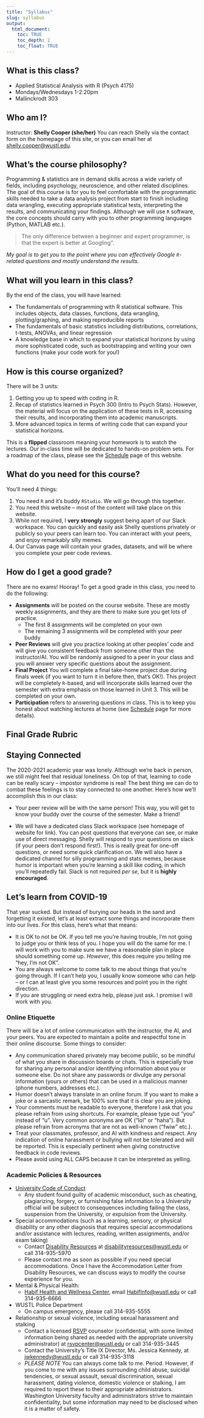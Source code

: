 ```yaml
---
title: "Syllabus"
slug: syllabus
output: 
  html_document:
    toc: TRUE
    toc_depth: 2
    toc_float: TRUE
---
```


## What is this class?
- Applied Statistical Analysis with R (Psych 4175)
- Mondays/Wednesdays 1-2:20pm
- Mallinckrodt 303

## Who am I?

Instructor: **Shelly Cooper (she/her)**
You can reach Shelly via the contact form on the homepage of this site, or you can email her at [shelly.cooper@wustl.edu](mailto:shelly.cooper@wustl.edu).

## What's the course philosophy?
Programming & statistics are in demand skills across a wide variety of fields, including psychology, neuroscience, and other related disciplines. The goal of this course is for you to feel comfortable with the programmatic skills needed to take a data analysis project from start to finish including data wrangling, executing appropriate statistical tests, interpreting the results, and communicating your findings. Although we will use `R` software, the core concepts should carry with you to other programming languages (Python, MATLAB etc.). 

>The only difference between a beginner and expert programmer, is that the expert is better at Googling”.

*My goal is to get you to the point where you can effectively Google `R`-related questions and mostly understand the results.* 

## What will you learn in this class?
By the end of the class, you will have learned:

  -	The fundamentals of programming with R statistical software. This includes objects, data classes, functions, data wrangling, plotting/graphing, and making reproducible reports
  -	The fundamentals of basic statistics including distributions, correlations, t-tests, ANOVAs, and linear regression
  -	A knowledge base in which to expand your statistical horizons by using more sophisticated code, such as bootstrapping and writing your own functions (make your code work for you!)

## How is this course organized?
There will be 3 units:

  1.	Getting you up to speed with coding in R. 
  2.	Recap of statistics learned in Psych 300 (Intro to Psych Stats). However, the material will focus on the application of these tests in R, accessing their results, and incorporating them into academic manuscripts.
  3.	More advanced topics in terms of writing code that can expand your statistical horizons. 
  
This is a **flipped** classroom meaning your homework is to watch the lectures. Our in-class time will be dedicated to hands-on problem sets. For a roadmap of the class, please see the [Schedule](https://psych4175.profcoops.com/schedule/) page of this website.
  
## What do you need for this course?
You'll need 4 things:

  1. You need `R` and it's buddy `RStudio`. We will go through this together.
  2. You need this website -- most of the content will take place on this website.
  3. While not required, I **very strongly** suggest being apart of our Slack workspace. You can quickly and easily ask Shelly questions privately or publicly so your peers can learn too. You can interact with your peers, and enjoy remarkably silly memes. 
  4. Our Canvas page will contain your grades, datasets, and will be where you complete your peer code reviews.
  
## How do I get a good grade?
There are no exams! Hooray! To get a good grade in this class, you need to do the following:

  - **Assignments** will be posted on the course website. These are mostly weekly assignments, and they are there to make sure you get lots of practice.
      - The first 8 assignments will be completed on your own
      - The remaining 3 assignments will be completed with your peer buddy
  - **Peer Reviews** will give you practice looking at other peoples' code and will give you consistent feedback from someone other than the instructor/AI. You will be randomly assigned to a peer in your class and you will answer very specific questions about the assignment.
  - **Final Project** You will complete a final take-home project due during finals week (if you want to turn it in before then, that’s OK!). This project will be completely `R`-based, and will incorporate skills learned over the semester with extra emphasis on those learned in Unit 3. This will be completed on your own. 
  - **Participation** refers to answering questions in class. This is to keep you honest about watching lectures at home (see [Schedule](https://psych4175.profcoops.com/schedule/) page for more details). 
    

\begin{equation}
\begin{aligned}

\text{Solo Assignments 8 x 10 pts/ea = 80pts} \\
\text{Peer Reviews 8 x 7.5pts/ea = 60pts} \\
\text{Group Assignments 3 x 10pts/ea = 30pts} \\
\text{Final Project 1 x 15pts/ea = 15pts} \\
\text{Participation 10 x 1.5pts/ea = 15pts} \\
\mathbf{\text{Total = 200pts}}

\end{aligned}
\end{equation}


## Final Grade Rubric

\begin{equation}
\begin{split}

& \text{> 100% = A+} \\
& \text{93% - 99.99% = A} \\
& \text{90% - 92.99% = A-} \\
& \text{87% - 89.99% = B+} \\
& \text{83% - 86.99% = B} \\
& \text{80% - 82.99% = B-} \\

\end{split}

\begin{split}
& \text{77% - 79.99% = C+} \\
& \text{73% - 76.99% = C} \\
& \text{70% - 72.99% = C-} \\
& \text{67% - 69.99% = D+} \\
& \text{63% - 66.99% = D} \\
& \text{60% - 62.99% = D-} \\
&\text{< 50% = F}

\end{split}
\end{equation}

## Staying Connected
The 2020-2021 academic year was lonely. Although we're back in person, we still might feel that residual loneliness. On top of that, learning to code can be really scary -- impostor syndrome is real! The best thing we can do to combat these feelings is to stay connected to one another. Here's how we'll accomplish this in our class:

-	Your peer review will be with the same person! This way, you will get to know your buddy over the course of the semester. Make a friend! 

-	We will have a dedicated class Slack workspace (see homepage of website for link). You can post questions that everyone can see, or make use of direct messaging. Shelly will respond to your questions on slack (if your peers don't respond first!). This is really great for one-off questions, or need some quick clarification on. We will also have a dedicated channel for silly programming and stats memes, because humor is important when you're learning a skill like coding, in which you’ll repeatedly fail. Slack is not required *per se*, but it is **highly encouraged**.

## Let's learn from COVID-19
That year sucked. But instead of burying our heads in the sand and forgetting it existed, let's at least extract some things and incorporate them into our lives. For this class, here's what that means:

- It is OK to not be OK. If you tell me you're having trouble, I'm not going to judge you or think less of you. I hope you will do the same for me. I will work with you to make sure we have a reasonable plan in place should something come up. *However*, this does require you telling me "hey, I'm not OK".
- You are always welcome to come talk to me about things that you're going through. If I can't help you, I usually know someone who can help -- or I can at least give you some resources and point you in the right direction.
- If you are struggling or need extra help, please just ask. I promise I will work with you.


### Online Etiquette
There will be a lot of online communication with the instructor, the AI, and your peers. You are expected to maintain a polite and respectful tone in their online discourse. Some things to consider:

  -	Any communication shared privately may become public, so be mindful of what you share in discussion boards or chats. This is especially true for sharing any personal and/or identifying information about you or someone else. Do not share any passwords or divulge any personal information (yours or others) that can be used in a malicious manner (phone numbers, addresses etc.).
  -	Humor doesn't always translate in an online forum. If you want to make a joke or a sarcastic remark, be 100% sure that it is clear you are joking. 
  -	Your comments must be readable to everyone, therefore I ask that you please refrain from using shortcuts. For example, please type out “you” instead of “u”. Very common acronyms are OK (“lol” or “haha”). But please refrain from acronyms that are not as well-known (“fwiw” etc.).
  -	Treat your classmates, professor, and AI with kindness and respect. Any indication of online harassment or bullying will not be tolerated and will be reported. This is especially pertinent when giving constructive feedback in code reviews.
  - Please avoid using ALL CAPS because it can be interpreted as yelling.

### Academic Policies & Resources
- [University Code of Conduct](https://wustl.edu/about/compliance-policies/academic-policies/university-student-judicial-code/)
  - Any student found guilty of academic misconduct, such as cheating, plagiarizing, forgery, or furnishing false information to a University official will be subject to consequences including failing the class, suspension from the University, or expulsion from the University.
  
-	Special accommodations (such as a learning, sensory, or physical disability or any other diagnosis that requires special accommodations and/or assistance with lectures, reading, written assignments, and/or exam taking)
    - Contact [Disability Resources](https://students.wustl.edu/disability-resources/) at [disabilityresources@wustl.edu](mailto:disabilityresources@wustl.edu) or call 314-935-5970
    - Please contact me as soon as possible if you need special accommodations. Once I have the Accommodation Letter from Disability Resources, we can discuss ways to modify the course experience for you. 
  
-	Mental & Physical Health:
    - [Habif Health and Wellness Center](https://students.wustl.edu/habif-health-wellness-center/), email [HabifInfo@wustl.edu](mailto:HabifInfo@wustl.edu) or call 314-935-6666
  
-	WUSTL Police Department
    - On campus emergency, please call 314-935-5555
  
-	Relationship or sexual violence, including sexual harassment and stalking
    - Contact a licensed [RSVP](https://students.wustl.edu/relationship-sexual-violence-prevention-center/) counselor (confidential, with some limited information being shared as needed with the appropriate university administrator) at [rsvpcenter@wustl.edu](mailto:rsvpcenter@wustl.edu) or call 314-935-3445
    - Contact the University’s Title IX Director, Ms. Jessica Kennedy, at [jwkennedy@wustl.edu](mailto:wkennedy@wustl.edu) or call 314-935-3118
    -	*PLEASE NOTE* You can always come talk to me. Period. However, if you come to me with any issues surrounding child abuse, suicidal tendencies, or sexual assault, sexual discrimination, sexual harassment, dating violence, domestic violence or stalking, I am required to report these to their appropriate administrators. Washington University faculty and administrators strive to maintain confidentiality, but some information may need to be disclosed when it is a matter of safety. 




